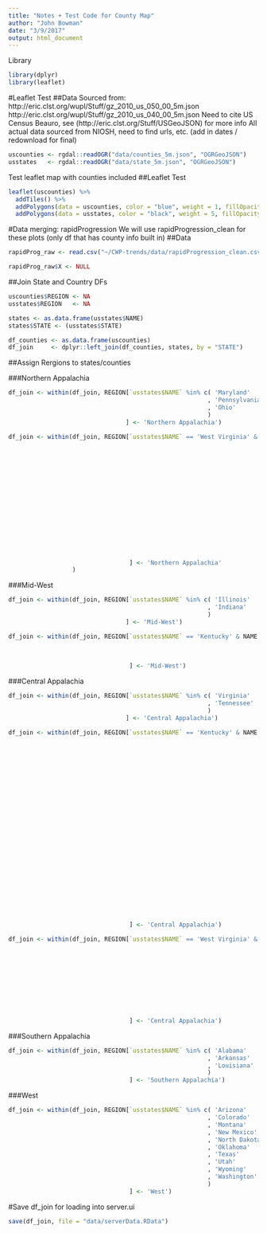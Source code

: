 ```yaml
---
title: "Notes + Test Code for County Map"
author: "John Bowman"
date: "3/9/2017"
output: html_document
---
```


Library
```r
library(dplyr)
library(leaflet)
```


#Leaflet Test
##Data
Sourced from: http://eric.clst.org/wupl/Stuff/gz_2010_us_050_00_5m.json
              http://eric.clst.org/wupl/Stuff/gz_2010_us_040_00_5m.json
Need to cite US Census Beauro, see (http://eric.clst.org/Stuff/USGeoJSON) for more info
All actual data sourced from NIOSH, need to find urls, etc. (add in dates / redownload for final)
```r
uscounties <- rgdal::readOGR("data/counties_5m.json", "OGRGeoJSON")
usstates   <- rgdal::readOGR("data/state_5m.json", "OGRGeoJSON")
```

Test leaflet map with counties included
##Leaflet Test
```r
leaflet(uscounties) %>%
  addTiles() %>%
  addPolygons(data = uscounties, color = "blue", weight = 1, fillOpacity = 0) %>%
  addPolygons(data = usstates, color = "black", weight = 5, fillOpacity = 0)
```


#Data merging: rapidProgression
We will use rapidProgression_clean for these plots (only df that has county info built in)
##Data
```r
rapidProg_raw <- read.csv("~/CWP-trends/data/rapidProgression_clean.csv")

rapidProg_raw$X <- NULL
```

##Join State and Country DFs
```r
uscounties$REGION <- NA
usstates$REGION   <- NA

states <- as.data.frame(usstates$NAME)
states$STATE <- (usstates$STATE)

df_counties <- as.data.frame(uscounties)
df_join     <- dplyr::left_join(df_counties, states, by = "STATE")
```

##Assign Rergions to states/counties

###Northern Appalachia
```r
df_join <- within(df_join, REGION[`usstates$NAME` %in% c( 'Maryland'
                                                        , 'Pennsylvania'
                                                        , 'Ohio'
                                                        )
                                 ] <- 'Northern Appalachia')

df_join <- within(df_join, REGION[`usstates$NAME` == 'West Virginia' & NAME %in% c( "Barbour"
                                                                                  , "Brooke"
                                                                                  , "Clay"
                                                                                  , "Grant"
                                                                                  , "Greenbrier"
                                                                                  , "Harrison"
                                                                                  , "Lincoln"
                                                                                  , "Marion"
                                                                                  , "Marshall"
                                                                                  , "Monongalia"
                                                                                  , "Preston"
                                                                                  , "Raleigh"
                                                                                  , "Randolph"
                                                                                  , "Tucker"
                                                                                  , "Upshur"
                                                                                  , "Webster"
                                                                                  )
                                  ] <- 'Northern Appalachia'
                  )
```

###Mid-West
```r
df_join <- within(df_join, REGION[`usstates$NAME` %in% c( 'Illinois'
                                                        , 'Indiana'
                                                        )
                                 ] <- 'Mid-West')

df_join <- within(df_join, REGION[`usstates$NAME` == 'Kentucky' & NAME %in% c( "Hopkins"
                                                                             , "Union"
                                                                             , "Webster"
                                                                             )
                                  ] <- 'Mid-West')
```

###Central Appalachia
```r
df_join <- within(df_join, REGION[`usstates$NAME` %in% c( 'Virginia'
                                                        , 'Tennessee'
                                                        )
                                 ] <- 'Central Appalachia')

df_join <- within(df_join, REGION[`usstates$NAME` == 'Kentucky' & NAME %in% c( "Bell"
                                                                             , "Boyd"
                                                                             , "Breathitt"
                                                                             , "Christian"
                                                                             , "Clay"
                                                                             , "Daviess"
                                                                             , "Estill"
                                                                             , "Floyd"
                                                                             , "Harlan"
                                                                             , "Henderson"
                                                                             , "Jackson"
                                                                             , "Johnson"
                                                                             , "Knott"
                                                                             , "Knox"
                                                                             , "Laurel"
                                                                             , "Lawrence"
                                                                             , "Leslie"
                                                                             , "Letcher"
                                                                             , "Martin"
                                                                             , "Mclean"
                                                                             , "Muhlenberg"
                                                                             , "Perry"
                                                                             , "Pike"
                                                                             , "Whitley"
                                                                             , "Wolfe"
                                                                             )
                                  ] <- 'Central Appalachia')

df_join <- within(df_join, REGION[`usstates$NAME` == 'West Virginia' & NAME %in% c( "Boone"
                                                                             , "Fayette"
                                                                             , "Kanawha"
                                                                             , "Logan"
                                                                             , "McDowell"
                                                                             , "Mingo"
                                                                             , "Nicholas"
                                                                             , "Wayne"
                                                                             , "Wyoming"
                                                                           
                                                                             )
                                  ] <- 'Central Appalachia')
```

###Southern Appalachia
```r
df_join <- within(df_join, REGION[`usstates$NAME` %in% c( 'Alabama'
                                                        , 'Arkansas'
                                                        , 'Louisiana'
                                                        )
                                  ] <- 'Southern Appalachia')
```

###West
```r
df_join <- within(df_join, REGION[`usstates$NAME` %in% c( 'Arizona'
                                                        , 'Colorado'
                                                        , 'Montana'
                                                        , 'New Mexico'
                                                        , 'North Dakota'
                                                        , 'Oklahoma'
                                                        , 'Texas'
                                                        , 'Utah'
                                                        , 'Wyoming'
                                                        , 'Washington'
                                                        )
                                  ] <- 'West')
```

#Save df_join for loading into server.ui
```r
save(df_join, file = "data/serverData.RData")
```

